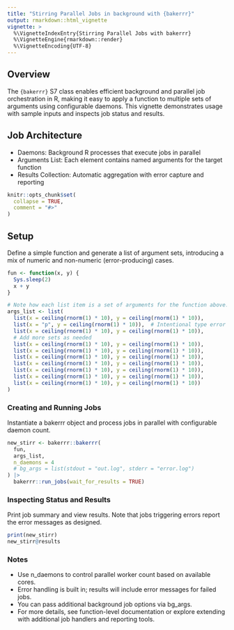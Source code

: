 ```yaml
---
title: "Stirring Parallel Jobs in background with {bakerrr}"
output: rmarkdown::html_vignette
vignette: >
  %\VignetteIndexEntry{Stirring Parallel Jobs with bakerrr}
  %\VignetteEngine{rmarkdown::render}
  %\VignetteEncoding{UTF-8}
---
```


## Overview

The `{bakerrr}` S7 class enables efficient background and parallel job orchestration in R, making it easy to apply a function to multiple sets of arguments using configurable daemons. This vignette demonstrates usage with sample inputs and inspects job status and results.

## Job Architecture

 - Daemons: Background R processes that execute jobs in parallel
 - Arguments List: Each element contains named arguments for the target function
 - Results Collection: Automatic aggregation with error capture and reporting

```r
knitr::opts_chunk$set(
  collapse = TRUE,
  comment = "#>"
)
```

## Setup

Define a simple function and generate a list of argument sets, introducing a mix of numeric and non-numeric (error-producing) cases.

```r
fun <- function(x, y) {
  Sys.sleep(2)
  x + y
}

# Note how each list item is a set of arguments for the function above.
args_list <- list(
  list(x = ceiling(rnorm(1) * 10), y = ceiling(rnorm(1) * 10)),
  list(x = "p", y = ceiling(rnorm(1) * 10)),  # Intentional type error
  list(x = ceiling(rnorm(1) * 10), y = ceiling(rnorm(1) * 10)),
  # Add more sets as needed
  list(x = ceiling(rnorm(1) * 10), y = ceiling(rnorm(1) * 10)),
  list(x = ceiling(rnorm(1) * 10), y = ceiling(rnorm(1) * 10)),
  list(x = ceiling(rnorm(1) * 10), y = ceiling(rnorm(1) * 10)),
  list(x = ceiling(rnorm(1) * 10), y = ceiling(rnorm(1) * 10)),
  list(x = ceiling(rnorm(1) * 10), y = ceiling(rnorm(1) * 10)),
  list(x = ceiling(rnorm(1) * 10), y = ceiling(rnorm(1) * 10)),
  list(x = ceiling(rnorm(1) * 10), y = ceiling(rnorm(1) * 10))
)
```

### Creating and Running Jobs

Instantiate a bakerrr object and process jobs in parallel with configurable daemon count.

```r
new_stirr <- bakerrr::bakerrr(
  fun,
  args_list,
  n_daemons = 4
  # bg_args = list(stdout = "out.log", stderr = "error.log")
) |>
  bakerrr::run_jobs(wait_for_results = TRUE)

```

### Inspecting Status and Results

Print job summary and view results. Note that jobs triggering errors report the error messages as designed.

```r
print(new_stirr)
new_stirr@results

```

### Notes

 - Use n_daemons to control parallel worker count based on available cores.
 - Error handling is built in; results will include error messages for failed jobs.
 - You can pass additional background job options via bg_args.
 - For more details, see function-level documentation or explore extending with additional job handlers and reporting tools.
